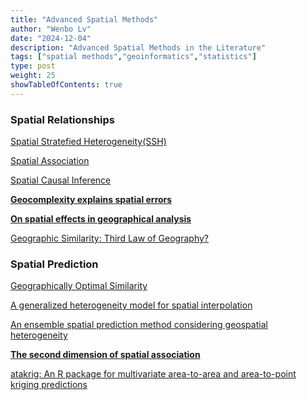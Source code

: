 ```yaml
---
title: "Advanced Spatial Methods"
author: "Wenbo Lv"
date: "2024-12-04"
description: "Advanced Spatial Methods in the Literature"
tags: ["spatial methods","geoinformatics","statistics"]
type: post
weight: 25
showTableOfContents: true
---
```


### Spatial Relationships

[Spatial Stratefied Heterogeneity(SSH)](https://spatlyu.github.io/posts/ssh_resources)

[Spatial Association](https://spatlyu.github.io/posts/spassociation_resources)

[Spatial Causal Inference](https://spatlyu.github.io/posts/spcausality_resources)

[**Geocomplexity explains spatial errors**](https://doi.org/10.1080/13658816.2023.2203212)

[**On spatial effects in geographical analysis**](10.11821/dlxb202303001)

[Geographic Similarity: Third Law of Geography?](https://www.dqxxkx.cn/article/2020/1560-8999/1560-8999-22-4-673.shtml)

### Spatial Prediction

[Geographically Optimal Similarity](https://link.springer.com/article/10.1007/s11004-022-10036-8)

[A generalized heterogeneity model for spatial interpolation](https://doi.org/10.1080/13658816.2022.2147530)

[An ensemble spatial prediction method considering geospatial heterogeneity](https://www.tandfonline.com/doi/full/10.1080/13658816.2024.2358052)

[**The second dimension of spatial association**](https://www.sciencedirect.com/science/article/pii/S156984322200036X)

[atakrig: An R package for multivariate area-to-area and area-to-point kriging predictions](https://www.sciencedirect.com/science/article/pii/S0098300419306089)
